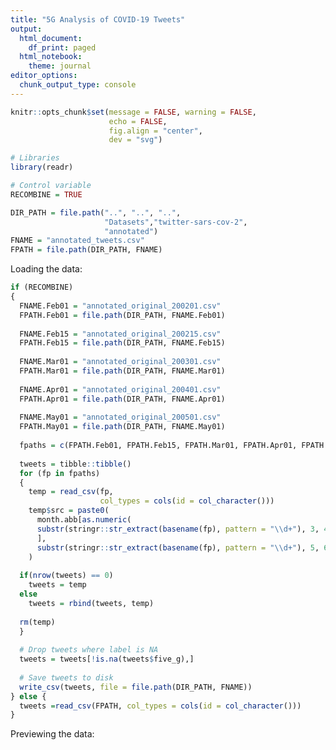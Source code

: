 ```yaml
---
title: "5G Analysis of COVID-19 Tweets"
output:
  html_document:
    df_print: paged
  html_notebook:
    theme: journal
editor_options:
  chunk_output_type: console
---
```


```r
knitr::opts_chunk$set(message = FALSE, warning = FALSE,
                      echo = FALSE,
                      fig.align = "center",
                      dev = "svg")

# Libraries
library(readr)

# Control variable
RECOMBINE = TRUE

DIR_PATH = file.path("..", "..", "..",
                     "Datasets","twitter-sars-cov-2",
                     "annotated")
FNAME = "annotated_tweets.csv"
FPATH = file.path(DIR_PATH, FNAME)
```

Loading the data:

```r
if (RECOMBINE)
{
  FNAME.Feb01 = "annotated_original_200201.csv"
  FPATH.Feb01 = file.path(DIR_PATH, FNAME.Feb01)
  
  FNAME.Feb15 = "annotated_original_200215.csv"
  FPATH.Feb15 = file.path(DIR_PATH, FNAME.Feb15)
  
  FNAME.Mar01 = "annotated_original_200301.csv"
  FPATH.Mar01 = file.path(DIR_PATH, FNAME.Mar01)
  
  FNAME.Apr01 = "annotated_original_200401.csv"
  FPATH.Apr01 = file.path(DIR_PATH, FNAME.Apr01)
  
  FNAME.May01 = "annotated_original_200501.csv"
  FPATH.May01 = file.path(DIR_PATH, FNAME.May01)
  
  fpaths = c(FPATH.Feb01, FPATH.Feb15, FPATH.Mar01, FPATH.Apr01, FPATH.May01)
  
  tweets = tibble::tibble()
  for (fp in fpaths)
  {
    temp = read_csv(fp,
                    col_types = cols(id = col_character()))
    temp$src = paste0(
      month.abb[as.numeric(
      substr(stringr::str_extract(basename(fp), pattern = "\\d+"), 3, 4))
      ],
      substr(stringr::str_extract(basename(fp), pattern = "\\d+"), 5, 6)
    )
  
  if(nrow(tweets) == 0)
    tweets = temp
  else
    tweets = rbind(tweets, temp)
  
  rm(temp)
  }
  
  # Drop tweets where label is NA
  tweets = tweets[!is.na(tweets$five_g),]
  
  # Save tweets to disk
  write_csv(tweets, file = file.path(DIR_PATH, FNAME))
} else {
  tweets =read_csv(FPATH, col_types = cols(id = col_character()))
}
```

Previewing the data:

```r

```


